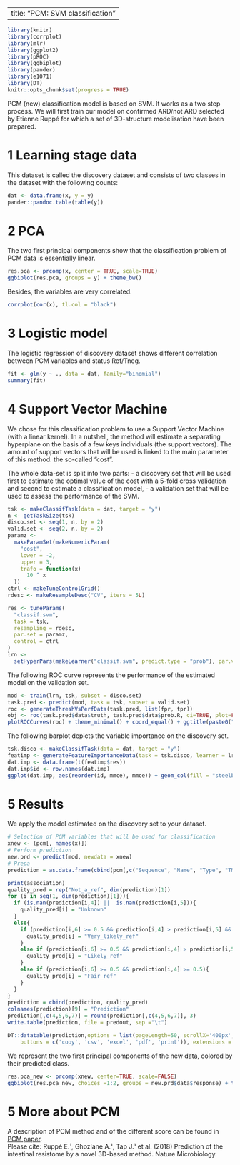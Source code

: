 
---
title: "PCM: SVM classification"
---

```r
library(knitr)
library(corrplot)
library(mlr)
library(ggplot2)
library(pROC)
library(ggbiplot)
library(pander)
library(e1071)
library(DT)
knitr::opts_chunk$set(progress = TRUE)
```
PCM (new) classification model is based on SVM. It works as a two step process. We will first train our model on confirmed ARD/not ARD selected by Etienne Ruppé for which a set of 3D-structure modelisation have been prepared. 

# 1 Learning stage data

This dataset is called the discovery dataset and consists of two classes in the dataset with the following counts:
```r
dat <- data.frame(x, y = y)
pander::pandoc.table(table(y))
```

# 2 PCA

The two first principal components show that the classification problem of PCM data is essentially linear.

```r
res.pca <- prcomp(x, center = TRUE, scale=TRUE)
ggbiplot(res.pca, groups = y) + theme_bw()
```

Besides, the variables are very correlated.

```r
corrplot(cor(x), tl.col = "black")
```

# 3 Logistic model

The logistic regression of discovery dataset shows different correlation between PCM variables and status Ref/Tneg.

```r
fit <- glm(y ~ ., data = dat, family="binomial")
summary(fit)
```

# 4 Support Vector Machine

We chose for this classification problem to use a Support Vector Machine (with a linear kernel). In a nutshell, the method will estimate a separating hyperplane on the basis of a few keys individuals (the support vectors). The amount of support vectors that will be used is linked to the main parameter of this method: the so-called "cost". 

The whole data-set is split into two parts:
  - a discovery set that will be used first to estimate the optimal value of the cost with a 5-fold cross validation and second to estimate a classification model,
  - a validation set that will be used to assess the performance of the SVM.

```r
tsk <- makeClassifTask(data = dat, target = "y")
n <- getTaskSize(tsk)
disco.set <- seq(1, n, by = 2)
valid.set <- seq(2, n, by = 2)
paramz <-
  makeParamSet(makeNumericParam(
    "cost",
    lower = -2,
    upper = 3,
    trafo = function(x)
      10 ^ x
  ))
ctrl <- makeTuneControlGrid()
rdesc <- makeResampleDesc("CV", iters = 5L)
```

```r
res <- tuneParams(
  "classif.svm",
  task = tsk,
  resampling = rdesc,
  par.set = paramz,
  control = ctrl
)
lrn <-
  setHyperPars(makeLearner("classif.svm", predict.type = "prob"), par.vals = res$x)
```

The following ROC curve represents the performance of the estimated model on the validation set.

```r
mod <- train(lrn, tsk, subset = disco.set)
task.pred <- predict(mod, task = tsk, subset = valid.set)
roc <- generateThreshVsPerfData(task.pred, list(fpr, tpr))
obj <- roc(task.pred$data$truth, task.pred$data$prob.R, ci=TRUE, plot=FALSE)
plotROCCurves(roc) + theme_minimal() + coord_equal() + ggtitle(paste0("AUC's ", capture.output(obj$ci)))
```

The following barplot depicts the variable importance on the discovery set.

```r
tsk.disco <- makeClassifTask(data = dat, target = "y")
featimp <- generateFeatureImportanceData(task = tsk.disco, learner = lrn)
dat.imp <- data.frame(t(featimp$res))
dat.imp$id <- row.names(dat.imp)
ggplot(dat.imp, aes(reorder(id, mmce), mmce)) + geom_col(fill = "steelblue") + theme_bw() + coord_flip() + labs(x="", y="Variable importance")
```



# 5 Results

We apply the model estimated on the discovery set to your dataset. 

```r
# Selection of PCM variables that will be used for classification
xnew <- (pcm[, names(x)])
# Perform prediction
new.prd <- predict(mod, newdata = xnew)
# Prepa
prediction = as.data.frame(cbind(pcm[,c("Sequence", "Name", "Type", "TM.score_TMalign_ref", "TM.score_TMalign_tneg")], new.prd$data))

print(association)
quality_pred = rep("Not_a_ref", dim(prediction)[1])
for (i in seq(1, dim(prediction)[1])){
  if (is.nan(prediction[i,4]) ||  is.nan(prediction[i,5])){
    quality_pred[i] = "Unknown"
  }
  else{
    if (prediction[i,6] >= 0.5 && prediction[i,4] > prediction[i,5] && prediction[i,4] >= 0.9){
      quality_pred[i] = "Very_likely_ref"
    }
    else if (prediction[i,6] >= 0.5 && prediction[i,4] > prediction[i,5] && prediction[i,4] >= 0.8){
      quality_pred[i] = "Likely_ref"
    }
    else if (prediction[i,6] >= 0.5 && prediction[i,4] >= 0.5){
      quality_pred[i] = "Fair_ref"
    }
  }
}
prediction = cbind(prediction, quality_pred)
colnames(prediction)[9] = "Prediction"
prediction[,c(4,5,6,7)] = round(prediction[,c(4,5,6,7)], 3)
write.table(prediction, file = predout, sep ="\t")

DT::datatable(prediction,options = list(pageLength=50, scrollX='400px', dom = 'Bfrtip',
    buttons = c('copy', 'csv', 'excel', 'pdf', 'print')), extensions = c('Buttons'))
```

We represent the two first principal components of the new data, colored by their predicted class.

```r
res.pca_new <- prcomp(xnew, center=TRUE, scale=FALSE)
ggbiplot(res.pca_new, choices =1:2, groups = new.prd$data$response) + theme_bw()
```

# 5 More about PCM

A description of PCM method and of the different score can be found in [PCM paper](https://www.nature.com/articles/s41564-018-0292-6).   
Please cite: Ruppé E.¹, Ghozlane A.¹, Tap J.¹ et al. (2018) Prediction of the intestinal resistome by a novel 3D-based method. Nature Microbiology. 

